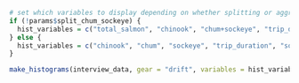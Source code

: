 
```r
# set which variables to display depending on whether splitting or aggregating chum/sockeye summaries
if (!params$split_chum_sockeye) {
  hist_variables = c("total_salmon", "chinook", "chum+sockeye", "trip_duration", "soak_duration", "p_chinook")
} else {
  hist_variables = c("chinook", "chum", "sockeye", "trip_duration", "soak_duration", "p_chinook")
}

make_histograms(interview_data, gear = "drift", variables = hist_variables, n_bins = 10)
```
